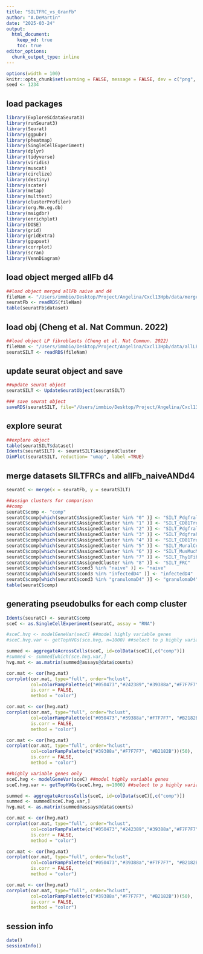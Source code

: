 ```yaml
---
title: "SILTFRC_vs_GranFb"
author: "A.DeMartin"
date: "2025-03-24"
output: 
  html_document:
    keep_md: true
    toc: true
editor_options: 
  chunk_output_type: inline
---
```


```r
options(width = 100)
knitr::opts_chunk$set(warning = FALSE, message = FALSE, dev = c("png", "pdf"))
seed <- 1234
```

## load packages
```r
library(ExploreSCdataSeurat3)
library(runSeurat3)
library(Seurat)
library(ggpubr)
library(pheatmap)
library(SingleCellExperiment)
library(dplyr)
library(tidyverse)
library(viridis)
library(muscat)
library(circlize)
library(destiny)
library(scater)
library(metap)
library(multtest)
library(clusterProfiler)
library(org.Mm.eg.db)
library(msigdbr)
library(enrichplot)
library(DOSE)
library(grid)
library(gridExtra)
library(ggupset)
library(corrplot)
library(scran)
library(VennDiagram)
```

## load object merged allFb d4
```r
##load object merged allFb naive and d4
fileNam <- "/Users/immbio/Desktop/Project/Angelina/Cxcl13Hpb/data/merged_allFb_naiveANDd4_seurat.rds"
seuratFb <- readRDS(fileNam)
table(seuratFb$dataset)
```

## load obj (Cheng et al. Nat Commun. 2022)
```r
##load object LP fibroblasts (Cheng et al. Nat Commun. 2022)
fileNam <- "/Users/immbio/Desktop/Project/Angelina/Cxcl13Hpb/data/allLP_merged_seurat.rds"
seuratSILT <- readRDS(fileNam)
```

## update seurat object and save
```r
##update seurat object
seuratSILT <- UpdateSeuratObject(seuratSILT)

### save seurat object
saveRDS(seuratSILT, file="/Users/immbio/Desktop/Project/Angelina/Cxcl13Hpb/data/allLP_merged_seurat.rds")
```

## explore seurat
```r
##explore object
table(seuratSILT$dataset)
Idents(seuratSILT) <- seuratSILT$AssignedCluster
DimPlot(seuratSILT, reduction= "umap", label =TRUE)
```

## merge datasets SILTFRCs and allFb_naiveANDd4
```r
seuratC <- merge(x = seuratFb, y = seuratSILT)

##assign clusters for comparison
##comp
seuratC$comp <- "comp"
seuratC$comp[which(seuratC$AssignedCluster %in% "0" )] <- "SILT_PdgfraloFb1"
seuratC$comp[which(seuratC$AssignedCluster %in% "1" )] <- "SILT_CD81Trophocytes1"
seuratC$comp[which(seuratC$AssignedCluster %in% "2" )] <- "SILT_PdgfraloFb2"
seuratC$comp[which(seuratC$AssignedCluster %in% "3" )] <- "SILT_PdgfrahiTelocytes"
seuratC$comp[which(seuratC$AssignedCluster %in% "4" )] <- "SILT_CD81Trophocytes2"
seuratC$comp[which(seuratC$AssignedCluster %in% "5" )] <- "SILT_MuralCells"
seuratC$comp[which(seuratC$AssignedCluster %in% "6" )] <- "SILT_MusMucMyocytes"
seuratC$comp[which(seuratC$AssignedCluster %in% "7" )] <- "SILT_Thy1Fibroblasts"
seuratC$comp[which(seuratC$AssignedCluster %in% "8" )] <- "SILT_FRC"
seuratC$comp[which(seuratC$cond3 %in% "naive" )] <- "naive"
seuratC$comp[which(seuratC$cond3 %in% "infectedD4" )] <- "infectedD4"
seuratC$comp[which(seuratC$cond3 %in% "granulomaD4" )] <- "granulomaD4"
table(seuratC$comp)
```

## generating pseudobulks for each comp cluster
```r
Idents(seuratC) <- seuratC$comp
sceC <- as.SingleCellExperiment(seuratC, assay = "RNA")

#sceC.hvg <- modelGeneVar(secC) ##model highly variable genes
#sceC.hvg.var <- getTopHVGs(sce.hvg, n=1000) ##select to p highly variable genes

summed <- aggregateAcrossCells(sceC, id=colData(sceC)[,c("comp")])
#summed <- summed[which(sce.hvg.var,] 
hvg.mat <- as.matrix(summed@assays@data$counts)

cor.mat <- cor(hvg.mat)
corrplot(cor.mat, type="full", order="hclust",
         col=colorRampPalette(c("#050473","#242389","#39388a","#F7F7F7", "#B2182B"))(50),
         is.corr = FALSE,
         method = "color")

cor.mat <- cor(hvg.mat)
corrplot(cor.mat, type="full", order="hclust",
         col=colorRampPalette(c("#050473","#39388a","#F7F7F7", "#B2182B"))(50),
         is.corr = FALSE,
         method = "color")

cor.mat <- cor(hvg.mat)
corrplot(cor.mat, type="full", order="hclust",
         col=colorRampPalette(c("#39388a","#F7F7F7", "#B2182B"))(50),
         is.corr = FALSE,
         method = "color")

##highly variable genes only
sceC.hvg <- modelGeneVar(sceC) ##model highly variable genes
sceC.hvg.var <- getTopHVGs(sceC.hvg, n=1000) ##select to p highly variable genes

summed <- aggregateAcrossCells(sceC, id=colData(sceC)[,c("comp")])
summed <- summed[sceC.hvg.var,] 
hvg.mat <- as.matrix(summed@assays@data$counts)

cor.mat <- cor(hvg.mat)
corrplot(cor.mat, type="full", order="hclust",
         col=colorRampPalette(c("#050473","#242389","#39388a","#F7F7F7", "#B2182B"))(50),
         is.corr = FALSE,
         method = "color")

cor.mat <- cor(hvg.mat)
corrplot(cor.mat, type="full", order="hclust",
         col=colorRampPalette(c("#050473","#39388a","#F7F7F7", "#B2182B"))(50),
         is.corr = FALSE,
         method = "color")

cor.mat <- cor(hvg.mat)
corrplot(cor.mat, type="full", order="hclust",
         col=colorRampPalette(c("#39388a","#F7F7F7", "#B2182B"))(50),
         is.corr = FALSE,
         method = "color")
```

## session info
```r
date()
sessionInfo()
```